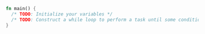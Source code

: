 ```rust
fn main() {
  /* TODO: Initialize your variables */
  /* TODO: Construct a while loop to perform a task until some condition is met */
}

```